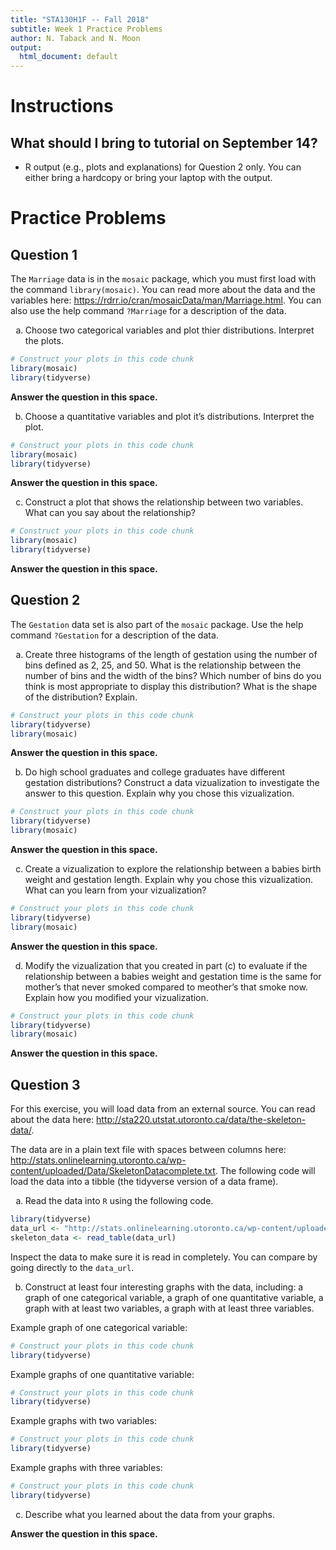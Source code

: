 ```yaml
---
title: "STA130H1F -- Fall 2018"
subtitle: Week 1 Practice Problems
author: N. Taback and N. Moon
output:
  html_document: default
---
```


# Instructions

## What should I bring to tutorial on September 14?

- R output (e.g., plots and explanations) for Question 2 only.  You can either bring a hardcopy or bring your laptop with the output.

# Practice Problems

## Question 1

The `Marriage` data is in the `mosaic` package, which you must first load with the command `library(mosaic)`.  You can read more about the data and the variables here:  [https://rdrr.io/cran/mosaicData/man/Marriage.html](https://rdrr.io/cran/mosaicData/man/Marriage.html).  You can also use the help command `?Marriage` for a description of the data.
  
a. Choose two categorical variables and plot thier distributions.  Interpret the plots.

```r
# Construct your plots in this code chunk
library(mosaic)
library(tidyverse)


```

**Answer the question in this space.**
  
b. Choose a quantitative variables and plot it's distributions.  Interpret the plot.

```r
# Construct your plots in this code chunk
library(mosaic)
library(tidyverse)


```
  
**Answer the question in this space.**
  
c. Construct a plot that shows the relationship between two variables.  What can you say about the relationship?

```r
# Construct your plots in this code chunk
library(mosaic)
library(tidyverse)


```  

**Answer the question in this space.**

## Question 2

The `Gestation` data set is also part of the `mosaic` package.  Use the help command `?Gestation` for a description of the data.


(a) Create three histograms of the length of gestation using the number of bins defined as 2, 25, and 50.  What is the relationship between the number of bins and the width of the bins?  Which number of bins do you think is most appropriate to display this distribution?  What is the shape of the distribution? Explain.


```r
# Construct your plots in this code chunk
library(tidyverse)
library(mosaic)


```

**Answer the question in this space.**


(b) Do high school graduates and college graduates have different gestation distributions?  Construct a data vizualization to investigate the answer to this question.  Explain why you chose this vizualization.


```r
# Construct your plots in this code chunk
library(tidyverse)
library(mosaic)


```


**Answer the question in this space.**

(c) Create a vizualization to explore the relationship between a babies birth weight and gestation length.  Explain why you chose this vizualization.  What can you learn from your vizualization?

```r
# Construct your plots in this code chunk
library(tidyverse)
library(mosaic)


```

**Answer the question in this space.**

(d) Modify the vizualization that you created in part (c) to evaluate if the relationship between a babies weight and gestation time is the same for mother's  that never smoked compared to meother's that smoke
now. Explain how you modified your vizualization.


```r
# Construct your plots in this code chunk
library(tidyverse)
library(mosaic)


```

**Answer the question in this space.**

## Question 3
    
For this exercise, you will load data from an external source.  You can read about the data here: [http://sta220.utstat.utoronto.ca/data/the-skeleton-data/](http://sta220.utstat.utoronto.ca/data/the-skeleton-data/).  

The data are in a plain text file with spaces between columns here: [http://stats.onlinelearning.utoronto.ca/wp-content/uploaded/Data/SkeletonDatacomplete.txt](http://stats.onlinelearning.utoronto.ca/wp-content/uploaded/Data/SkeletonDatacomplete.txt).  The following code will load the data into a tibble (the tidyverse version of a data frame).

a. Read the data into `R` using the following code.  


```r
library(tidyverse)
data_url <- "http://stats.onlinelearning.utoronto.ca/wp-content/uploaded/Data/SkeletonDatacomplete.txt"
skeleton_data <- read_table(data_url)
```

Inspect the data to make sure it is read in completely.  You can compare by going directly to the `data_url`.  

b. Construct at least four interesting graphs with the data, including: a graph of one categorical variable, a graph of one quantitative variable, a graph with at least two variables, a graph with at least three variables.  

Example graph of one categorical variable:

```r
# Construct your plots in this code chunk
library(tidyverse)

```


Example graphs of one quantitative variable:

```r
# Construct your plots in this code chunk
library(tidyverse)

```

Example graphs with two variables:

```r
# Construct your plots in this code chunk
library(tidyverse)

```

Example graphs with three variables:

```r
# Construct your plots in this code chunk
library(tidyverse)

```


c. Describe what you learned about the data from your graphs.

**Answer the question in this space.**
